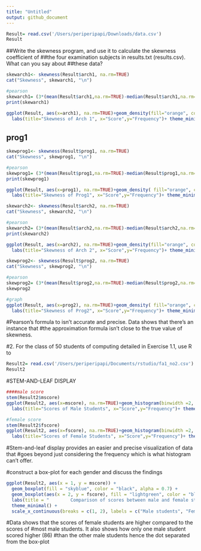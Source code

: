 ```yaml
---
title: "Untitled"
output: github_document
---
```

```r
Result= read.csv('/Users/periperipapi/Downloads/data.csv')
Result
```

##Write the skewness program, and use it to calculate the skewness coefficient of
##the four examination subjects in results.txt (results.csv). What can you say about
##these data?

```r
skewarch1<- skewness(Result$arch1, na.rm=TRUE)
cat("Skewness", skewarch1, "\n")

#pearson
skewarch1= (3*(mean(Result$arch1,na.rm=TRUE)-median(Result$arch1,na.rm=TRUE)))/sd(Result$arch1,na.rm=TRUE)
print(skewarch1)

ggplot(Result, aes(x=arch1), na.rm=TRUE)+geom_density(fill="orange", color="black", alpha=1)+
  labs(title="Skewness of Arch 1", x="Score",y="Frequency")+ theme_minimal()
```

## prog1

```r
skewprog1<- skewness(Result$prog1, na.rm=TRUE)
cat("Skewness", skewprog1, "\n")

#pearson
skewprog1= (3*(mean(Result$prog1,na.rm=TRUE)-median(Result$prog1,na.rm=TRUE)))/sd(Result$prog1,na.rm=TRUE)
print(skewprog1)

ggplot(Result, aes(x=prog1), na.rm=TRUE)+geom_density( fill="orange", color="black", alpha=1)+
  labs(title="Skewness of Prog1", x="Score",y="Frequency")+ theme_minimal()
```

```r
skewarch2<- skewness(Result$arch2, na.rm=TRUE)
cat("Skewness", skewarch2, "\n")

#pearson
skewarch2= (3*(mean(Result$arch2,na.rm=TRUE)-median(Result$arch2,na.rm=TRUE)))/sd(Result$arch2,na.rm=TRUE)
print(skewarch2)

ggplot(Result, aes(x=arch2), na.rm=TRUE)+geom_density(fill="orange", color="black", alpha=1)+
  labs(title="Skewness of Arch 2", x="Score",y="Frequency")+ theme_minimal()
```
```r
skewprog2<- skewness(Result$prog2, na.rm=TRUE)
cat("Skewness", skewprog2, "\n")

#pearson
skewprog2= (3*(mean(Result$prog2,na.rm=TRUE)-median(Result$prog2,na.rm=TRUE)))/sd(Result$prog2,na.rm=TRUE)
skewprog2

#graph
ggplot(Result, aes(x=prog2), na.rm=TRUE)+geom_density( fill="orange", color="black", alpha=1)+
  labs(title="Skewness of Prog2", x="Score",y="Frequency")+ theme_minimal()
```

#Pearson’s formula to isn’t accurate and precise. Data shows that there’s an instance that
#the approximation formula isn’t close to the true value of skewness.


#2. For the class of 50 students of computing detailed in Exercise 1.1, use R to

```r
Result2= read.csv('/Users/periperipapi/Documents/rstudio/fa1_no2.csv')
Result2
```

#STEM-AND-LEAF DISPLAY
```r
####male score
stem(Result2$mscore)
ggplot(Result2, aes(x=mscore), na.rm=TRUE)+geom_histogram(binwidth =2, fill="orange", color="black", alpha=1)+
  labs(title="Scores of Male Students", x="Score",y="Frequency")+ theme_minimal()
```

```r
#female score
stem(Result2$fscore)
ggplot(Result2, aes(x=fscore), na.rm=TRUE)+geom_histogram(binwidth =2, fill="orange", color="black", alpha=1)+
  labs(title="Scores of Female Students", x="Score",y="Frequency")+ theme_minimal()
```
#Stem-and-leaf display provides an easier and precise visualization of data that
#goes beyond just considering the frequency which is what histogram can’t offer.


#construct a box-plot for each gender and discuss the findings

```r
ggplot(Result2, aes(x = 1, y = mscore)) +
  geom_boxplot(fill = "skyblue", color = "black", alpha = 0.7) +
  geom_boxplot(aes(x = 2, y = fscore), fill = "lightgreen", color = "black", alpha = 0.7) +
  labs(title = "        Comparison of scores between male and female students", x = "Students", y = "Values") +
  theme_minimal() +
  scale_x_continuous(breaks = c(1, 2), labels = c("Male students", "Female Students"))
```

#Data shows that the scores of female students are higher compared to the scores of
#most male students. It also shows how only one male student scored higher (86)
#than the other male students hence the dot separated from the box-plot
